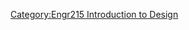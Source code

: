 {{Gallery
|width=180
|height=135
|title=[[Engr215 Lunchbox Envy|Spring 2011 ENGR 215 Intro to Design Projects - Locally Delicious]]
|lines=5
|File:Dehydrator_In_Action.jpg|<big><center>'''[[Locally Delicious solar dehydrator for kids with adult supervision|Tear the Roof off]]'''</center></big>Dry sliced apples in 18 hours of sunlight with this legless solar dehydrator

|File:Complete_GnomeTainer.JPG|<big><center>'''[[Locally Delicious garden addition for kids and adults|The GnomeTainer]]'''</center></big>Modular, raised garden with integrated rain catchment that can be installed on a porch

|File:IMG 1054.jpg|<big><center>'''[[Locally Delicious solar oven for kids with adults|Catch and Cook]]'''</center></big>A solar oven capable of reaching 160°F in 20 minutes
 
|File:Covering2.JPG|<big><center>'''[[Locally Delicious solar oven for kids|Solar Bowling Oven]]'''</center></big> Solar oven kids can build and use on their own

|File:IMAG0065.jpg|<big><center>'''[[Locally Delicious Kids Worm Bin|Wormland worm bin]]'''</center></big>Scalable vermiculture system from free materials for kids

|File:Design Picture.jpg|<big><center>'''[[Locally Delicious rowing machine blender for schools|Row Blender]]'''</center></big> Row yourself a smoothie with an exercise powered blender

|File:Schoolkids.jpg|<big><center>'''[[Locally Delicious school solar dehydrator|Sodhoppers' Solar Dehydrator]]'''</center></big>Durable food dehydrator for a school from a waste kitchen cabinet

|File:SE Garden.jpg|<big><center>'''[[Locally Delicious school garden|Interactive School Garden]]'''</center></big>Modular school garden design incorporating several different garden styles

|File:Final Image.jpg|<big><center>'''[[Locally Delicious School Solar Oven|The Solar Swing]]'''</center></big> Solar oven for a school reaching 200°F in 30 minutes

|File:Barreloffunstep15.png|<big><center>'''[[Locally Delicious Worm Bin for School|School Worm Bin]]'''</center></big>Worm bin for a school built from a 55 gallon drum
}}<noinclude>


[[Category:Engr215 Introduction to Design]]
</noinclude>